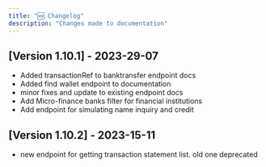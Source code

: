 ---
title: "🆕 Changelog"
description: "Changes made to documentation"
---


## [Version 1.10.1] - 2023-29-07
- Added transactionRef to banktransfer endpoint docs
- Added find wallet endpoint to documentation
- minor fixes and update to existing endpoint docs
- Add Micro-finance banks filter for financial institutions
- Add endpoint for simulating name inquiry and credit


## [Version 1.10.2] - 2023-15-11
- new endpoint for getting transaction statement list. old one deprecated